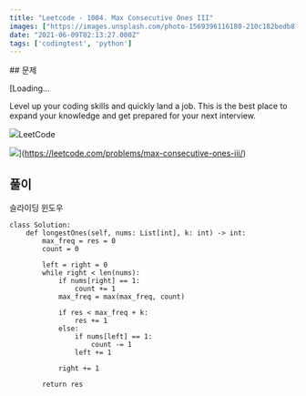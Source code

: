 ```yaml
---
title: "Leetcode - 1004. Max Consecutive Ones III"
images: ["https://images.unsplash.com/photo-1569396116180-210c182bedb8?crop=entropy&cs=tinysrgb&fit=max&fm=jpg&ixid=MnwxMTc3M3wwfDF8c2VhcmNofDJ8fGJpbmFyeXxlbnwwfHx8fDE2MjMyMDQ4MzY&ixlib=rb-1.2.1&q=80&w=2000"]
date: "2021-06-09T02:13:27.000Z"
tags: ['codingtest', 'python']
---
```


<TOCInline toc={props.toc} asDisclosure />
## 문제

[Loading...

Level up your coding skills and quickly land a job. This is the best place to expand your knowledge and get prepared for your next interview.

![](https://leetcode.com/favicon-192x192.png)LeetCode

![](https://leetcode.com/static/images/LeetCode_Sharing.png)](https://leetcode.com/problems/max-consecutive-ones-iii/)

## 풀이

슬라이딩 윈도우

```
class Solution:
    def longestOnes(self, nums: List[int], k: int) -> int:
        max_freq = res = 0
        count = 0

        left = right = 0
        while right < len(nums):
            if nums[right] == 1:
                count += 1
            max_freq = max(max_freq, count)

            if res < max_freq + k:
                res += 1
            else:
                if nums[left] == 1:
                    count -= 1
                left += 1

            right += 1

        return res
```

